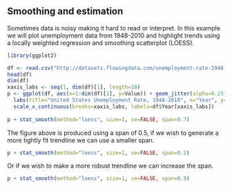 ## Smoothing and estimation
Sometimes data is noisy making it hard to read or interpret. In this example we will
plot unemployment data from 1948-2010 and highlight trends using a locally weighted regression and smoothing scatterplot (LOESS).

```r
library(ggplot2)

df <- read.csv("http://datasets.flowingdata.com/unemployment-rate-1948-2010.csv", sep=",")
head(df)
dim(df)
xaxis_labs <- seq(1, dim(df)[1], length=10)
p <- ggplot(df, aes(x=1:dim(df)[1], y=Value)) + geom_jitter(alpha=0.25, size=3) + 
  labs(title="United States Unemployment Rate, 1948-2010", x="Year", y="Percent unemployed") + 
  scale_x_continuous(breaks=xaxis_labs, labels=df$Year[xaxis_labs])
  
p + stat_smooth(method="loess", size=1, se=FALSE, span=0.7)
```

The figure above is produced using a span of 0.5, if we wish to generate a more tightly fit trendline we can use a smaller span.

```r
p + stat_smooth(method="loess", size=1, se=FALSE, span=0.2)
```

Or if we wish to make a more robust trendline we can increase the span.

```r
p + stat_smooth(method="loess", size=1, se=FALSE, span=0.9)
```